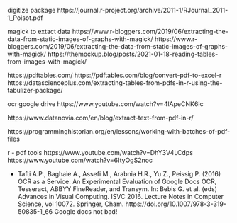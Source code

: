 
digitize package
https://journal.r-project.org/archive/2011-1/RJournal_2011-1_Poisot.pdf 

magick to extact data 
https://www.r-bloggers.com/2019/06/extracting-the-data-from-static-images-of-graphs-with-magick/
https://www.r-bloggers.com/2019/06/extracting-the-data-from-static-images-of-graphs-with-magick/
https://themockup.blog/posts/2021-01-18-reading-tables-from-images-with-magick/

https://pdftables.com/
https://pdftables.com/blog/convert-pdf-to-excel-r
https://datascienceplus.com/extracting-tables-from-pdfs-in-r-using-the-tabulizer-package/ 


ocr google drive
https://www.youtube.com/watch?v=4lApeCNK6Ic

https://www.datanovia.com/en/blog/extract-text-from-pdf-in-r/

https://programminghistorian.org/en/lessons/working-with-batches-of-pdf-files


r - pdf tools
https://www.youtube.com/watch?v=DhY3V4LCdps
https://www.youtube.com/watch?v=6ItyOgS2noc 



*  Tafti A.P., Baghaie A., Assefi M., Arabnia H.R., Yu Z., Peissig P. (2016) OCR as a Service: An Experimental Evaluation of Google Docs OCR, Tesseract, ABBYY FineReader, and Transym. In: Bebis G. et al. (eds) Advances in Visual Computing. ISVC 2016. Lecture Notes in Computer Science, vol 10072. Springer, Cham. https://doi.org/10.1007/978-3-319-50835-1_66  Google docs not bad!    